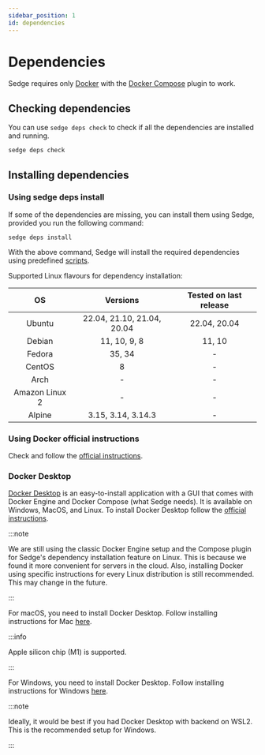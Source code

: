 ```yaml
---
sidebar_position: 1
id: dependencies
---
```



# Dependencies

Sedge requires only [Docker](https://www.docker.com) with the [Docker Compose](https://docs.docker.com/compose/) plugin to work.

## Checking dependencies

You can use `sedge deps check` to check if all the dependencies are installed and running.

```bash
sedge deps check
```

## Installing dependencies

<Tabs groupId="operating-systems">
  <TabItem value="linux" label="Linux">

### Using sedge deps install

If some of the dependencies are missing, you can install them using Sedge, provided you run the following command:

```
sedge deps install
```

With the above command, Sedge will install the required dependencies using predefined [scripts](https://github.com/NethermindEth/sedge/tree/main/templates/setup/linux/docker).

Supported Linux flavours for dependency installation:

| OS             | Versions                   | Tested on last release |
| :------------: | :------------------------: | :--------------------: |
| Ubuntu         | 22.04, 21.10, 21.04, 20.04 | 22.04, 20.04           |
| Debian         | 11, 10, 9, 8               | 11, 10                 |
| Fedora         | 35, 34                     |   -                    |
| CentOS         | 8                          |   -                    |
| Arch           | -                          | -                      |
| Amazon Linux 2 | -                          | -                      |
| Alpine         | 3.15, 3.14, 3.14.3         |   -                    |

### Using Docker official instructions

Check and follow the [official instructions](https://docs.docker.com/engine/install/).

### Docker Desktop

[Docker Desktop](https://docs.docker.com/desktop/) is an easy-to-install application with a GUI that comes with Docker Engine and Docker Compose (what Sedge needs). It is available on Windows, MacOS, and Linux. To install Docker Desktop follow the [official instructions](https://docs.docker.com/desktop/install/linux-install/).

:::note

We are still using the classic Docker Engine setup and the Compose plugin for Sedge's dependency installation feature on Linux. This is because we found it more convenient for servers in the cloud. Also, installing Docker using specific instructions for every Linux distribution is still recommended. This may change in the future.

:::

</TabItem>
    <TabItem value="mac" label="macOS">

For macOS, you need to install Docker Desktop. Follow installing instructions for Mac [here](https://docs.docker.com/desktop/install/mac-install/).

:::info

Apple silicon chip (M1) is supported.

:::

  </TabItem>
    <TabItem value="windows" label="Windows">

For Windows, you need to install Docker Desktop. Follow installing instructions for Windows [here](https://docs.docker.com/desktop/windows/wsl/).

:::note

Ideally, it would be best if you had Docker Desktop with backend on WSL2. This is the recommended setup for Windows.

:::

  </TabItem>
</Tabs>